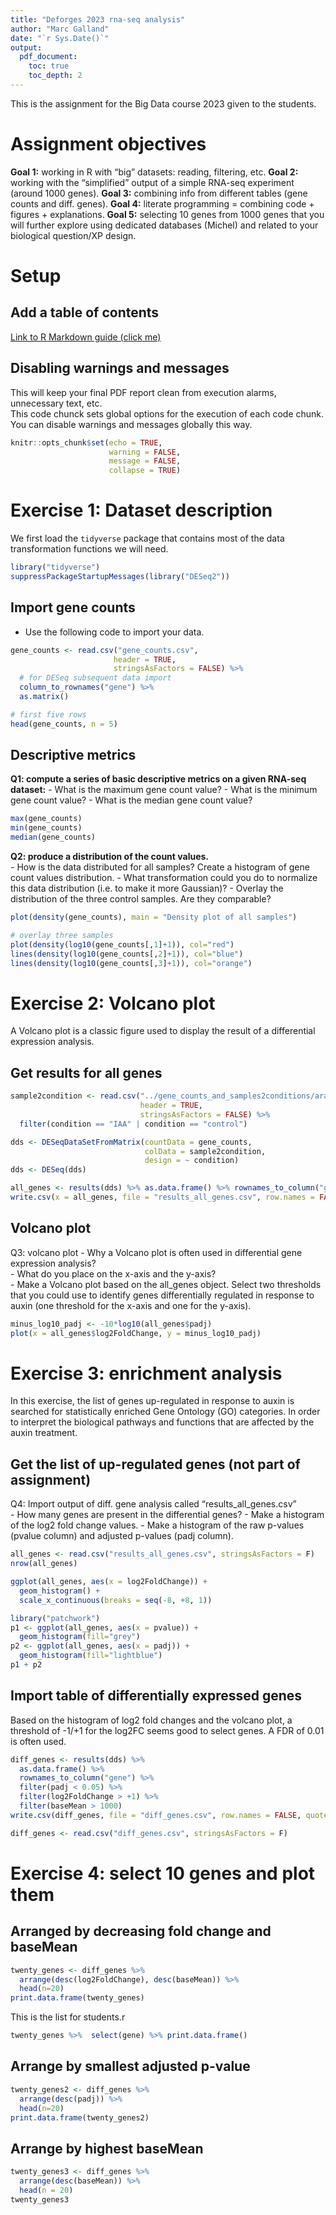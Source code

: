 ```yaml
---
title: "Deforges 2023 rna-seq analysis"
author: "Marc Galland"
date: "`r Sys.Date()`"
output: 
  pdf_document:
    toc: true
    toc_depth: 2
---
```


This is the assignment for the Big Data course 2023 given to the students. 

# Assignment objectives

__Goal 1:__ working in R with “big” datasets: reading, filtering, etc.
__Goal 2:__ working with the "simplified" output of a simple RNA-seq experiment (around 1000 genes). 
__Goal 3:__ combining info from different tables (gene counts and diff. genes). 
__Goal 4:__ literate programming = combining code + figures + explanations.
__Goal 5:__ selecting 10 genes from 1000 genes that you will further explore using dedicated databases (Michel) and related to your biological question/XP design.  

# Setup 

## Add a table of contents

[Link to R Markdown guide (click me)](https://bookdown.org/yihui/rmarkdown/pdf-document.html)

## Disabling warnings and messages
This will keep your final PDF report clean from execution alarms, unnecessary text, etc.  
This code chunck sets global options for the execution of each code chunk. You can disable warnings and messages globally this way. 

```r
knitr::opts_chunk$set(echo = TRUE, 
                      warning = FALSE, 
                      message = FALSE, 
                      collapse = TRUE)
```

\newpage

# Exercise 1: Dataset description

We first load the `tidyverse` package that contains most of the data transformation functions we will need. 
```r
library("tidyverse") 
suppressPackageStartupMessages(library("DESeq2"))
```


## Import gene counts 
- Use the following code to import your data.
```r
gene_counts <- read.csv("gene_counts.csv", 
                       header = TRUE, 
                       stringsAsFactors = FALSE) %>% 
  # for DESeq subsequent data import 
  column_to_rownames("gene") %>% 
  as.matrix()

# first five rows
head(gene_counts, n = 5)
```

## Descriptive metrics
**Q1: compute a series of basic descriptive metrics on a given RNA-seq dataset:**
- What is the maximum gene count value? 
- What is the minimum gene count value?
- What is the median gene count value?
```r
max(gene_counts)
min(gene_counts)
median(gene_counts)
```

**Q2: produce a distribution of the count values.**   
- How is the data distributed for all samples? Create a histogram of gene count values distribution. 
- What transformation could you do to normalize this data distribution (i.e. to make it more Gaussian)?
- Overlay the distribution of the three control samples. Are they comparable?

```r
plot(density(gene_counts), main = "Density plot of all samples")

# overlay three samples
plot(density(log10(gene_counts[,1]+1)), col="red")
lines(density(log10(gene_counts[,2]+1)), col="blue")
lines(density(log10(gene_counts[,3]+1)), col="orange")
```

# Exercise 2: Volcano plot

A Volcano plot is a classic figure used to display the result of a differential expression analysis.

## Get results for all genes
```r
sample2condition <- read.csv("../gene_counts_and_samples2conditions/arabidopsis_root_hormones_sample2conditions.csv", 
                             header = TRUE, 
                             stringsAsFactors = FALSE) %>% 
  filter(condition == "IAA" | condition == "control")
```


```r
dds <- DESeqDataSetFromMatrix(countData = gene_counts, 
                              colData = sample2condition, 
                              design = ~ condition)
dds <- DESeq(dds)
```

```r
all_genes <- results(dds) %>% as.data.frame() %>% rownames_to_column("gene") %>% filter(baseMean > median(baseMean))
write.csv(x = all_genes, file = "results_all_genes.csv", row.names = FALSE)
```

## Volcano plot

Q3: volcano plot
- Why a Volcano plot is often used in differential gene expression analysis?   
- What do you place on the x-axis and the y-axis?  
- Make a Volcano plot based on the all_genes object. Select two thresholds that you could use to identify genes differentially regulated in response to auxin (one threshold for the x-axis and one for the y-axis).

```r
minus_log10_padj <- -10*log10(all_genes$padj)
plot(x = all_genes$log2FoldChange, y = minus_log10_padj)
```


# Exercise 3: enrichment analysis

In this exercise, the list of genes up-regulated in response to auxin is searched for statistically enriched Gene Ontology (GO) categories. In order to interpret the 
biological pathways and functions that are affected by the auxin treatment. 

## Get the list of up-regulated genes (not part of assignment)

Q4: Import output of diff. gene analysis called "results_all_genes.csv"  
- How many genes are present in the differential genes?
- Make a histogram of the log2 fold change values. 
- Make a histogram of the raw p-values (pvalue column) and adjusted p-values (padj column). 

```r
all_genes <- read.csv("results_all_genes.csv", stringsAsFactors = F)
nrow(all_genes)
```
```r
ggplot(all_genes, aes(x = log2FoldChange)) +
  geom_histogram() +
  scale_x_continuous(breaks = seq(-8, +8, 1))
```
```r
library("patchwork")
p1 <- ggplot(all_genes, aes(x = pvalue)) +
  geom_histogram(fill="grey")
p2 <- ggplot(all_genes, aes(x = padj)) +
  geom_histogram(fill="lightblue")
p1 + p2
```


## Import table of differentially expressed genes

Based on the histogram of log2 fold changes and the volcano plot, a threshold of -1/+1 for the log2FC seems good to select genes. 
A FDR of 0.01 is often used.
```r
diff_genes <- results(dds) %>% 
  as.data.frame() %>% 
  rownames_to_column("gene") %>% 
  filter(padj < 0.05) %>% 
  filter(log2FoldChange > +1) %>% 
  filter(baseMean > 1000)
write.csv(diff_genes, file = "diff_genes.csv", row.names = FALSE, quote = FALSE)

diff_genes <- read.csv("diff_genes.csv", stringsAsFactors = F)
```


# Exercise 4: select 10 genes and plot them

## Arranged by decreasing fold change and baseMean
```r
twenty_genes <- diff_genes %>% 
  arrange(desc(log2FoldChange), desc(baseMean)) %>% 
  head(n=20)
print.data.frame(twenty_genes)
```
This is the list for students.r
```r
twenty_genes %>%  select(gene) %>% print.data.frame()
```

## Arrange by smallest adjusted p-value
```r
twenty_genes2 <- diff_genes %>% 
  arrange(desc(padj)) %>% 
  head(n=20)
print.data.frame(twenty_genes2)
```

## Arrange by highest baseMean

```r
twenty_genes3 <- diff_genes %>% 
  arrange(desc(baseMean)) %>% 
  head(n = 20)
twenty_genes3
```

